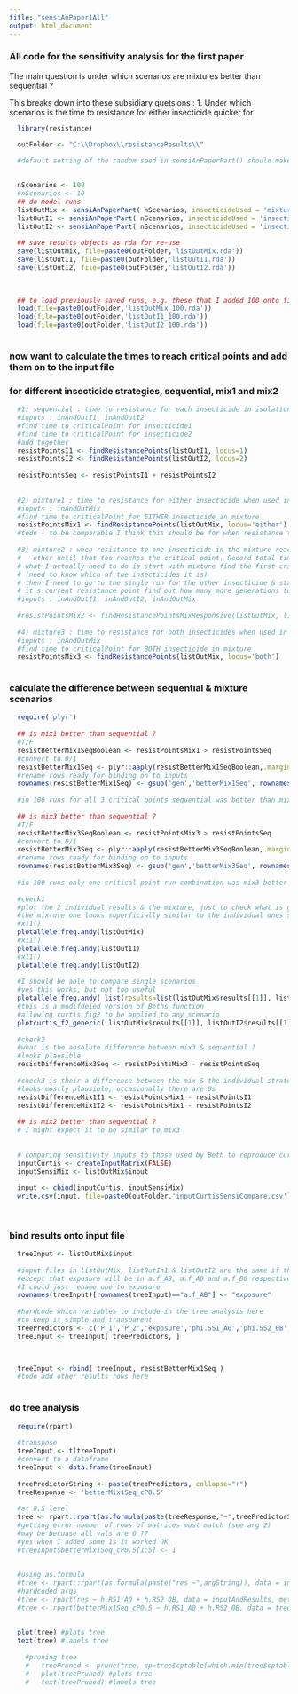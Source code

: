 ```yaml
---
title: "sensiAnPaper1All"
output: html_document
---
```


### All code for the sensitivity analysis for the first paper

The main question is under which scenarios are mixtures better than sequential ?

This breaks down into these subsidiary quetsions :
1. Under which scenarios is the time to resistance for either insecticide quicker for 

```r
  library(resistance)

  outFolder <- "C:\\Dropbox\\resistanceResults\\"
```

<!-- eval=FALSE to stop slow code being executed --> 
```r

  #default setting of the random seed in sensiAnPaperPart() should make the input files mostly the same with exception of exposure
  
  
  nScenarios <- 100
  #nScenarios <- 10
  ## do model runs
  listOutMix <- sensiAnPaperPart( nScenarios, insecticideUsed = 'mixture' )
  listOutI1 <- sensiAnPaperPart( nScenarios, insecticideUsed = 'insecticide1' )
  listOutI2 <- sensiAnPaperPart( nScenarios, insecticideUsed = 'insecticide2' )
  
  ## save results objects as rda for re-use
  save(listOutMix, file=paste0(outFolder,'listOutMix.rda'))
  save(listOutI1, file=paste0(outFolder,'listOutI1.rda'))
  save(listOutI2, file=paste0(outFolder,'listOutI2.rda'))   
  
    
```  

```r
  ## to load previously saved runs, e.g. these that I added 100 onto filename
  load(file=paste0(outFolder,'listOutMix_100.rda'))
  load(file=paste0(outFolder,'listOutI1_100.rda'))
  load(file=paste0(outFolder,'listOutI2_100.rda'))
    
```


### now want to calculate the times to reach critical points and add them on to the input file 
### for different insecticide strategies, sequential, mix1 and mix2
```r
  #1) sequential : time to resistance for each insecticide in isolation
  #inputs : inAndOutI1, inAndOutI2
  #find time to criticalPoint for insecticide1
  #find time to criticalPoint for insecticide2
  #add together
  resistPointsI1 <- findResistancePoints(listOutI1, locus=1)
  resistPointsI2 <- findResistancePoints(listOutI2, locus=2)  
  
  resistPointsSeq <- resistPointsI1 + resistPointsI2
  
  
  #2) mixture1 : time to resistance for either insecticide when used in a mixture
  #inputs : inAndOutMix
  #find time to criticalPoint for EITHER insecticide in mixture  
  resistPointsMix1 <- findResistancePoints(listOutMix, locus='either')  
  #todo - to be comparable I think this should be for when resistance to BOTH insecticides is reached
  
  #3) mixture2 : when resistance to one insecticide in the mixture reached, switch to sole use of the 
  #   other until that too reaches the critical point. Record total time.
  # what I actually need to do is start with mixture find the first critical point
  # (need to know which of the insecticides it is)
  # then I need to go to the single run for the other insecticide & starting at 
  # it's current resistance point find out how many more generations to go
  #inputs : inAndOutI1, inAndOutI2, inAndOutMix
  
  #resistPointsMix2 <- findResistancePointsMixResponsive(listOutMix, listOutI1, listOutI2)
  
  #4) mixture3 : time to resistance for both insecticides when used in a mixture
  #inputs : inAndOutMix
  #find time to criticalPoint for BOTH insecticide in mixture  
  resistPointsMix3 <- findResistancePoints(listOutMix, locus='both')
  
```
  
### calculate the difference between sequential & mixture scenarios
```r
  
  require('plyr')
  
  ## is mix1 better than sequential ?
  #T/F
  resistBetterMix1SeqBoolean <- resistPointsMix1 > resistPointsSeq
  #convert to 0/1
  resistBetterMix1Seq <- plyr::aaply(resistBetterMix1SeqBoolean,.margins=c(1,2),.fun=as.numeric)
  #rename rows ready for binding on to inputs
  rownames(resistBetterMix1Seq) <- gsub('gen','betterMix1Seq', rownames(resistBetterMix1Seq))
  
  #in 100 runs for all 3 critical points sequential was better than mix1 all the time
  
  ## is mix3 better than sequential ?
  #T/F
  resistBetterMix3SeqBoolean <- resistPointsMix3 > resistPointsSeq
  #convert to 0/1
  resistBetterMix3Seq <- plyr::aaply(resistBetterMix3SeqBoolean,.margins=c(1,2),.fun=as.numeric)
  #rename rows ready for binding on to inputs
  rownames(resistBetterMix3Seq) <- gsub('gen','betterMix3Seq', rownames(resistBetterMix3Seq))
  
  #in 100 runs only one critical point run combination was mix3 better
  
  #check1
  #plot the 2 individual results & the mixture, just to check what is going on
  #the mixture one looks superficially similar to the individual ones superimposed
  #x11()
  plotallele.freq.andy(listOutMix)
  #x11()
  plotallele.freq.andy(listOutI1)
  #x11()
  plotallele.freq.andy(listOutI2)
  
  #I should be able to compare single scenarios
  #yes this works, but not too useful
  plotallele.freq.andy( list(results=list(listOutMix$results[[1]], listOutI1$results[[1]] )) )
  #this is a modifdeied version of Beths function
  #allowing curtis fig2 to be applied to any scenario
  plotcurtis_f2_generic( listOutMix$results[[1]], listOutI2$results[[1]], listOutI1$results[[1]] )
  
  #check2
  #what is the absolute difference between mix3 & sequential ?
  #looks plausible
  resistDifferenceMix3Seq <- resistPointsMix3 - resistPointsSeq
  
  #check3 is their a difference between the mix & the individual strategies
  #looks mostly plausible, occasionally there are 0s
  resistDifferenceMix1I1 <- resistPointsMix1 - resistPointsI1
  resistDifferenceMix1I2 <- resistPointsMix1 - resistPointsI2  
  
  ## is mix2 better than sequential ?  
  # I might expect it to be similar to mix3
  
  
  # comparing sensitivity inputs to those used by Beth to reproduce curtis fig2
  inputCurtis <- createInputMatrix(FALSE)
  inputSensiMix <- listOutMix$input
  
  input <- cbind(inputCurtis, inputSensiMix)
  write.csv(input, file=paste0(outFolder,'inputCurtisSensiCompare.csv'))
  
  
```



  
  
### bind results onto input file
```r
  
  treeInput <- listOutMix$input
  
  #input files in listOutMix, listOutIn1 & listOutI2 are the same if the runs are done with default randomSeed 
  #except that exposure will be in a.f_AB, a.f_A0 and a.f_B0 respectively (& a.m* too)
  #I could just rename one to exposure
  rownames(treeInput)[rownames(treeInput)=="a.f_AB"] <- "exposure"
  
  #hardcode which variables to include in the tree analysis here
  #to keep it simple and transparent
  treePredictors <- c('P_1','P_2','exposure','phi.SS1_A0','phi.SS2_0B','h.RS1_A0','h.RS2_0B','s.RR1_A0','s.RR2_0B')
  treeInput <- treeInput[ treePredictors, ]
  


  treeInput <- rbind( treeInput, resistBetterMix1Seq )
  #todo add other results rows here  
  
```
  
### do tree analysis
```r
  require(rpart)
  
  #transpose
  treeInput <- t(treeInput)
  #convert to a dataframe
  treeInput <- data.frame(treeInput)
  
  treePredictorString <- paste(treePredictors, collapse="+")
  treeResponse <- 'betterMix1Seq_cP0.5'
  
  #at 0.5 level
  tree <- rpart::rpart(as.formula(paste(treeResponse,"~",treePredictorString)), data = treeInput, method = 'class') 
  #getting error number of rows of matrices must match (see arg 2)
  #may be becuase all vals are 0 ??
  #yes when I added some 1s it worked OK
  #treeInput$betterMix1Seq_cP0.5[1:5] <- 1
  
  
  #using as.formula
  #tree <- rpart::rpart(as.formula(paste("res ~",argString)), data = inputAndResults, method = 'class')  
  #hardcoded args
  #tree <- rpart(res ~ h.RS1_A0 + h.RS2_0B, data = inputAndResults, method = 'class')
  #tree <- rpart(betterMix1Seq_cP0.5 ~ h.RS1_A0 + h.RS2_0B, data = treeInput, method = 'class')  
  
  
  plot(tree) #plots tree
  text(tree) #labels tree
    
    #pruning tree
    #   treePruned <- prune(tree, cp=tree$cptable[which.min(tree$cptable[,"xerror"]),"CP"])
    #   plot(treePruned) #plots tree
    #   text(treePruned) #labels tree 
  
```  
